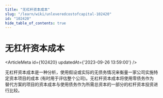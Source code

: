 ```yaml
---
title: "无杠杆资本成本"
slug: "/learn/wiki/unleveredcostofcapital-102420"
id: "102420"
hide_table_of_contents: true
---
```



# 无杠杆资本成本

<ArticleMeta id={102420} updatedAt={'2023-09-26 13:59:00'} />
<div className='border-solid border-b border-t-0 my-4 border-[var(--ifm-color-gray-300)]' />

无杠杆资本成本是一种分析，使用假设或实际的无债务情况来衡量一家公司实施特定资本项目的成本 (有时用于评估整个公司)。无杠杆资本成本将使用零债务作为替代方案的项目的资本成本与使用债务作为所需总资本的一部分的杠杆资本投资进行比较。

